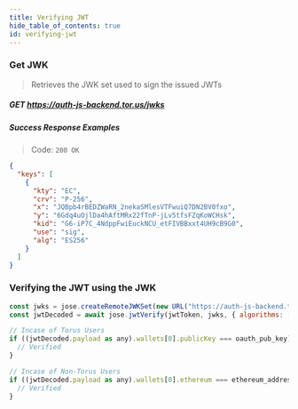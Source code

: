 ```yaml
---
title: Verifying JWT
hide_table_of_contents: true
id: verifying-jwt
---
```


### Get JWK

> Retrieves the JWK set used to sign the issued JWTs

##### GET https://auth-js-backend.tor.us/jwks

##### Success Response Examples

> Code: `200 OK`

```json
{
  "keys": [
    {
      "kty": "EC",
      "crv": "P-256",
      "x": "JQBpb4rBEDZWaRN_2nekaSMlesVTFwuiQ7DN2BV0fxo",
      "y": "6Gdq4uOjlDa4hAftMRx22fTnP-jLv5tfsFZqKoWCHsk",
      "kid": "G6-iP7C_4NdppFwiEuckNCU_etFIVBBxxt4UH9cB9G0",
      "use": "sig",
      "alg": "ES256"
    }
  ]
}
```

### Verifying the JWT using the JWK

```javascript
const jwks = jose.createRemoteJWKSet(new URL("https://auth-js-backend.tor.us/jwks"));
const jwtDecoded = await jose.jwtVerify(jwtToken, jwks, { algorithms: ["ES256"] });

// Incase of Torus Users
if ((jwtDecoded.payload as any).wallets[0].publicKey === oauth_pub_key) {
  // Verified
}

// Incase of Non-Torus Users
if ((jwtDecoded.payload as any).wallets[0].ethereum === ethereum_address) {
  // Verified
}
```
